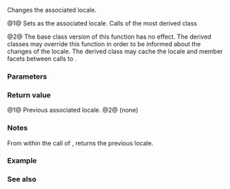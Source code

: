 {{cpp/io/basic_streambuf/title | pubimbue | imbue}}
{{cpp/io/basic_streambuf/navbar}}
{{dcl begin}}
{{dcl | num=1 |1=
std::locale pubimbue( const std::locale&amp; loc );
}}
{{dcl | num=2 |1=
protected:
virtual void imbue( const std::locale&amp; loc );
}}
{{dcl end}}

Changes the associated locale.

@1@ Sets {{tt|loc}} as the associated locale. Calls {{tt|imbue(loc)}} of the most derived class

@2@ The base class version of this function has no effect. The derived classes may override this function in order to be informed about the changes of the locale. The derived class may cache the locale and member facets between calls to {{tt|imbue()}}.

===Parameters===
{{par begin}}
{{par | loc | locale object to associate}}
{{par end}}

===Return value===
@1@ Previous associated locale.
@2@ (none)

===Notes===
From within the call of {{c|imbue()}}, {{rlpf|getloc}} returns the previous locale.

===Example===
{{example |
 | code=
 | output=
}}

===See also===
{{dsc begin}}
{{dsc inc | cpp/io/basic_streambuf/dsc getloc}}
{{dsc end}}

{{langlinks|de|es|fr|it|ja|pt|ru|zh}}